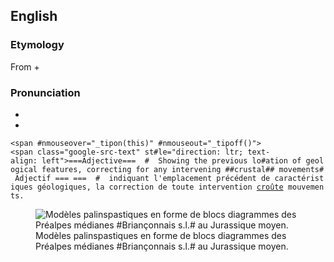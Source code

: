 ==English==

===Etymology===

From {{etyl|grc}} {{term|sc=Grek|lang=el|πάλιν||again|tr=pálin}} + {{term|sc=Grek|lang=el|σπαστικός||drawing|tr=spastikós}}

===Pronunciation===

* {{IPA|pælɪnˈspæstɪk}}
* {{rhymes|æstɪk}}

 <span #nmouseover="_tipon(this)" #nmouseout="_tipoff()"><span class="google-src-text" st#le="direction: ltr; text-align: left">===Adjective=== {{en-adj|-}} # {{geology|of a map}} Showing the previous lo#ation of geological features, correcting for any intervening ##crustal## movements#</span> Adjectif === === {{fr-adj | -}} # {{Géologie | d'une carte}} indiquant l'emplacement précédent de caractéristiques géologiques, la correction de toute intervention [[croûte]] mouvements.</span>
[[File:Briançonnais modèles 7F.jpg|thumb|Modèles palinspastiques en forme de blocs diagrammes des Préalpes médianes #Briançonnais s.l.# au Jurassique moyen. ]]